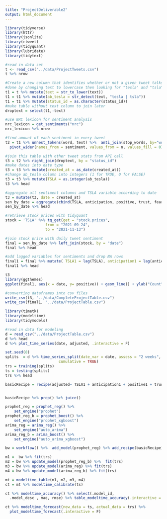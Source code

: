 ```yaml
---
title: "ProjectDeliverable2"
output: html_document
---
```


```r
library(tidyverse)
library(httr)
library(jsonlite)
library(rtweet)
library(tidyquant)
library(lubridate)
library(tidytext)
```

```r
#read in data set
t <- read_csv("../data/ProjectTweets.csv")
t %>% nrow
```

```r
#Create a new column that identifies whether or not a given tweet talks about your stock.
#done by changing text to lowercase then looking for "tesla' and "tsla"
t1 = t %>% mutate(text = str_to_lower(text))
t1 = t1 %>% mutate(ab_tesla = str_detect(text, "tesla | tsla")) 
t1 = t1 %>% mutate(status_id = as.character(status_id))
#make table without text column to join later
droptext = select(t1,-text)

```

```r
#use NRC lexicon for sentiment analysis
nrc_lexicon = get_sentiments("nrc")
nrc_lexicon %>% nrow

```

```r
#find amount of each sentiment in every tweet
t2 = t1 %>% unnest_tokens(word, text) %>%  anti_join(stop_words, by="word") %>% inner_join(nrc_lexicon, by = "word") %>% count(status_id, sentiment) %>%
  pivot_wider(names_from = sentiment, values_from = n, values_fill = 0) 

#join this table with other tweet stats from API call
t3 = t2 %>% right_join(droptext, by = "status_id")
#make dates into date type
t3 = t3 %>% mutate(created_at = as_date(created_at))
#change ab_tesla column into integers (1 for TRUE, 0 for FALSE)
t3 = t3 %>% mutate(TSLA = as.integer(ab_tesla))
t3 %>% head
```

```r
#aggregate all sentiment columns and TSLA variable according to date
t3 = mutate(t3, date = created_at)
sen_by_date = aggregate(cbind(TSLA, anticipation, positive, trust, fear, negative, sadness, disgust, joy, surprise, anger) ~ date , data = t3, sum, value_fill = 0) 
sen_by_date %>% head

```
```r
#retrieve stock prices with tidyquant
stock = 'TSLA' %>% tq_get(get = "stock.prices",
                  from = "2021-09-24",
                  to = "2021-11-13")
```
```r
#join stock price with daily tweet sentiment
final = sen_by_date %>% left_join(stock, by = "date")
final %>% head
```

```r
#add lagged variables for sentiments and drop NA rows 
final1 = final %>% mutate( TSLA1 = lag(TSLA), anticipation1 = lag(anticipation), positive1 = lag(positive), trust1 = lag(trust), fear1 = lag(fear), negative1 = lag(negative), sadness1 = lag(sadness), disgust1 = lag(disgust), joy1 = lag(joy), surprise1 = lag(surprise), anger1 = lag(anger)) %>% na.omit()
final1 %>% head
```
```r
t3
library(ggthemes)
ggplot(final1, aes(x = date, y= positive)) + geom_line() + ylab("Count") +xlab("") + ggtitle("Positive Tweet Sentiment") +theme_minimal()
```


```r
#converting dataframes into csv files
write_csv(t3, "../data/CompleteProjectTable.csv")
write_csv(final1, "../data/ProjectTable.csv")
```

```r
library(timetk)
library(modeltime)
library(tidymodels)
```

```r
#read in data for modeling
d = read_csv("../data/ProjectTable.csv")
d %>% head
d %>% plot_time_series(date, adjusted, .interactive = F)
```
```r
set.seed(8)
splits  = d %>% time_series_split(date_var = date, assess = "2 weeks",
                        cumulative = TRUE)
trs = training(splits)
ts = testing(splits)
trs %>% head
```

```r
basicRecipe = recipe(adjusted~ TSLA1 + anticipation1 + positive1 + trust1 + fear1 + negative1 + sadness1 + disgust1 + joy1 + surprise1 + anger1 + date, trs) 


basicRecipe %>% prep() %>% juice() 
```

```r
prophet_reg = prophet_reg() %>%
    set_engine("prophet") 
prophet_reg_b = prophet_boost() %>%
    set_engine("prophet_xgboost") 
arima_reg = arima_reg() %>% 
    set_engine("auto_arima")
arima_reg_b = arima_boost() %>% 
    set_engine("auto_arima_xgboost")
```

```r
bw = workflow() %>%  add_model(prophet_reg) %>% add_recipe(basicRecipe)
```

```r
m1 =  bw %>% fit(trs) 
m2 = bw %>% update_model(prophet_reg_b) %>%  fit(trs) 
m3 = bw %>% update_model(arima_reg) %>% fit(trs)
m4 = bw %>% update_model(arima_reg_b) %>% fit(trs)
```

```r
mt = modeltime_table(m1, m2, m3, m4)
ct = mt %>% modeltime_calibrate(ts)
```

```r
ct %>% modeltime_accuracy() %>% select(.model_id, 
  .model_desc , mae, rmse) %>% table_modeltime_accuracy(.interactive = F)
```

```r
ct %>% modeltime_forecast(new_data = ts, actual_data = trs) %>% 
  plot_modeltime_forecast(.interactive = F)
```

